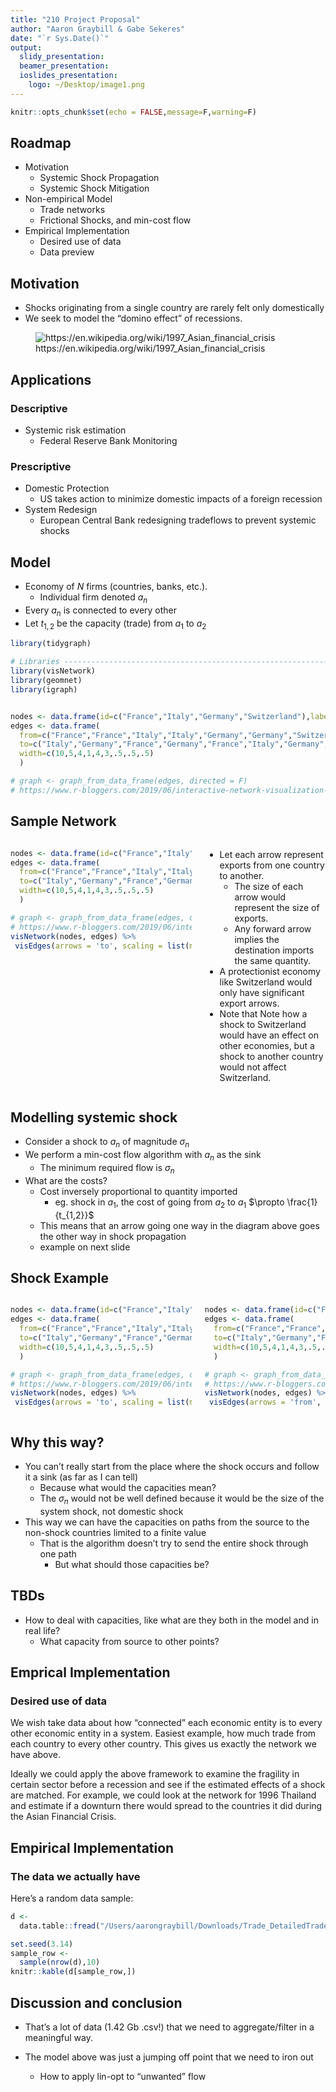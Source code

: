 ```yaml
---
title: "210 Project Proposal"
author: "Aaron Graybill & Gabe Sekeres"
date: "`r Sys.Date()`"
output:
  slidy_presentation:
  beamer_presentation:
  ioslides_presentation:
    logo: ~/Desktop/image1.png
---
```


```r
knitr::opts_chunk$set(echo = FALSE,message=F,warning=F)
```

## Roadmap

- Motivation
  - Systemic Shock Propagation
  - Systemic Shock Mitigation
- Non-empirical Model
  - Trade networks
  - Frictional Shocks, and min-cost flow
- Empirical Implementation
  - Desired use of data
  - Data preview
  
## Motivation

- Shocks originating from a single country are rarely felt only domestically 
- We seek to model the "domino effect" of recessions. 

![https://en.wikipedia.org/wiki/1997_Asian_financial_crisis](AsianFinCrisis.png)

## Applications

### Descriptive 
- Systemic risk estimation 
  - Federal Reserve Bank Monitoring
  
### Prescriptive
- Domestic Protection
  - US takes action to minimize domestic impacts of a foreign recession
- System Redesign
  - European Central Bank redesigning tradeflows to prevent systemic shocks

## Model
- Economy of $N$ firms (countries, banks, etc.).
  - Individual firm denoted $a_n$
- Every $a_n$ is connected to every other 
- Let $t_{1,2}$ be the capacity (trade) from $a_1$ to $a_2$

```r
library(tidygraph)

# Libraries ---------------------------------------------------------------
library(visNetwork)
library(geomnet)
library(igraph)


nodes <- data.frame(id=c("France","Italy","Germany","Switzerland"),label=c("France","Italy","Germany","Switzerland"))
edges <- data.frame(
  from=c("France","France","Italy","Italy","Germany","Germany","Switzerland","Switzerland","Switzerland"),
  to=c("Italy","Germany","France","Germany","France","Italy","Germany","France","Italy"),
  width=c(10,5,4,1,4,3,.5,.5,.5)
  )

# graph <- graph_from_data_frame(edges, directed = F)
# https://www.r-bloggers.com/2019/06/interactive-network-visualization-with-r/
```

## Sample Network

:::: {.columns}
::: {.column width="60%"}
```r
nodes <- data.frame(id=c("France","Italy","Germany","Switzerland"),label=c("France","Italy","Germany","Switzerland"))
edges <- data.frame(
  from=c("France","France","Italy","Italy","Germany","Germany","Switzerland","Switzerland","Switzerland"),
  to=c("Italy","Germany","France","Germany","France","Italy","Germany","France","Italy"),
  width=c(10,5,4,1,4,3,.5,.5,.5)
  )

# graph <- graph_from_data_frame(edges, directed = F)
# https://www.r-bloggers.com/2019/06/interactive-network-visualization-with-r/
visNetwork(nodes, edges) %>%
 visEdges(arrows = 'to', scaling = list(min = 4, max = 10),color = list( highlight = "#ffd1dc"))
```
:::
::: {.column width="40%"}
- Let each arrow represent exports from one country to another. 
  - The size of each arrow would represent the size of exports. 
  - Any forward arrow implies the destination imports the same quantity.
- A protectionist economy like Switzerland would only have significant export arrows.
- Note that  Note how a shock to Switzerland would have an effect on other economies, but a shock to another country would not affect Switzerland. 
:::
::::

## Modelling systemic shock

- Consider a shock to $a_n$ of magnitude $\sigma_n$
- We perform a min-cost flow algorithm with $a_n$ as the sink
  - The minimum required flow is $\sigma_n$
- What are the costs?
  - Cost inversely proportional to quantity imported
    - eg. shock in $a_1$, the cost of going from $a_2$ to $a_1$ $\propto \frac{1}{t_{1,2}}$
  - This means that an arrow going one way in the diagram above goes the other way in shock propagation
  - example on next slide
  
## Shock Example
:::: {.columns}
::: {.column width="60%"}
```r
nodes <- data.frame(id=c("France","Italy","Germany","Switzerland"),label=c("France","Italy","Germany","Switzerland"))
edges <- data.frame(
  from=c("France","France","Italy","Italy","Germany","Germany","Switzerland","Switzerland","Switzerland"),
  to=c("Italy","Germany","France","Germany","France","Italy","Germany","France","Italy"),
  width=c(10,5,4,1,4,3,.5,.5,.5)
  )

# graph <- graph_from_data_frame(edges, directed = F)
# https://www.r-bloggers.com/2019/06/interactive-network-visualization-with-r/
visNetwork(nodes, edges) %>%
 visEdges(arrows = 'to', scaling = list(min = 4, max = 10),color = list( highlight = "#ffd1dc"))
```
:::
::: {.column width="40%"}
```r
nodes <- data.frame(id=c("France","Italy","Germany","Switzerland","Source"),label=c("France","Italy","Germany","Switzerland","Source"))
edges <- data.frame(
  from=c("France","France","Italy","Italy","Germany","Germany","Switzerland","Switzerland","Switzerland","Italy","Germany","France"),
  to=c("Italy","Germany","France","Germany","France","Italy","Germany","France","Italy","Source","Source","Source"),
  width=c(10,5,4,1,4,3,.5,.5,.5,1,1,1)
  )

# graph <- graph_from_data_frame(edges, directed = F)
# https://www.r-bloggers.com/2019/06/interactive-network-visualization-with-r/
visNetwork(nodes, edges) %>%
 visEdges(arrows = 'from', scaling = list(min = 4, max = 10),color = list( highlight = "#ffd1dc"))
```
:::
::::

## Why this way?

- You can't really start from the place where the shock occurs and follow it a sink (as far as I can tell)
  - Because what would the capacities mean? 
  - The $\sigma_n$ would not be well defined because it would be the size of the system shock, not domestic shock
- This way we can have the capacities on paths from the source to the non-shock countries limited to a finite value
  - That is the algorithm doesn't try to send the entire shock through one path
    - But what should those capacities be?

## TBDs

- How to deal with capacities, like what are they both in the model and in real life?
  - What capacity from source to other points?

## Emprical Implementation

### Desired use of data

We wish take data about how "connected" each economic entity is to every other economic entity in a system. Easiest example, how much trade from each country to every other country. This gives us exactly the network we have above.

Ideally we could apply the above framework to examine the fragility in certain sector before a recession and see if the estimated effects of a shock are matched. For example, we could look at the network for 1996 Thailand and estimate if a downturn there would spread to the countries it did during the Asian Financial Crisis.

## Empirical Implementation

### The data we actually have

Here's a random data sample:
```r
d <- 
  data.table::fread("/Users/aarongraybill/Downloads/Trade_DetailedTradeMatrix_E_All_Data/Trade_DetailedTradeMatrix_E_All_Data.csv",showProgress=T)

set.seed(3.14)
sample_row <- 
  sample(nrow(d),10)
knitr::kable(d[sample_row,])
```

## Discussion and conclusion

- That's a lot of data (1.42 Gb .csv!) that we need to aggregate/filter in a meaningful way.

- The model above was just a jumping off point that we need to iron out
  - How to apply lin-opt to "unwanted" flow




